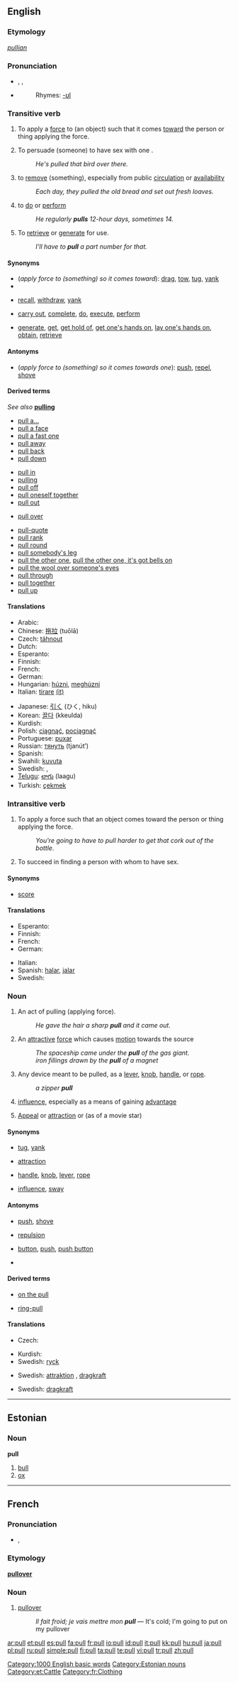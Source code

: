 {{wikipedia|dab=pull}}
==English==

===Etymology===
{{OE.}} ''[[pullian]]''

===Pronunciation===
*{{AHD|po͝ol}}, {{IPA|/pʊl/}}, {{SAMPA|/pUl/}}
*{{audio|en-us-pull.ogg|Audio (US)}}
*:Rhymes: [[Rhymes:English:-ʊl|-ʊl]]

===Transitive verb===
{{rfc-trverb|Transitive verb}}
{{en-verb}}

# To apply a [[force]] to (an object) such that it comes [[toward]] the person or thing applying the force.
# {{context|slang}} To persuade (someone) to have sex with one<!-- or to be 'on the pull' (willing to have sex)-->.
#:''He's pulled that bird over there.''
# to [[remove]] (something), especially from public [[circulation]] or [[availability]]
#:''Each day, they pulled the old bread and set out fresh loaves.''
# {{context|informal}} to [[do]] or [[perform]]
#:''He regularly '''pulls''' 12-hour days, sometimes 14.''
# To [[retrieve]] or [[generate]] for use.
#:''I'll have to '''pull''' a part number for that.''

====Synonyms====
*(''apply force to (something) so it comes toward''): [[drag]], [[tow]], [[tug]], [[yank]]
*{{i-c|slang: persuade to have sex with one}}
*{{i-c|remove from circulation}} [[recall]], [[withdraw]], [[yank]]
*{{i-c|to do|to perform}} [[carry out]], [[complete]], [[do]], [[execute]], [[perform]]
*{{i-c|retrieve or generate for use}} [[generate]], [[get]], [[get hold of]], [[get one's hands on]], [[lay one's hands on]], [[obtain]], [[retrieve]]

====Antonyms====
*(''apply force to (something) so it comes towards one''): [[push]], [[repel]], [[shove]]

====Derived terms====
''See also'' '''[[pulling]]'''<!--as "pulling power"-->
{{rel-top|Terms derived from the verb ''to pull''}}
*[[pull a|pull a...]]
*[[pull a face]]
*[[pull a fast one]]
*[[pull away]]
*[[pull back]]
*[[pull down]]
<!--"pulley" is not derived from "pull"-->
*[[pull in]]
*[[pulling]]
*[[pull off]]
*[[pull oneself together]]
*[[pull out]]
{{rel-mid}}
*[[pull over]]
<!--"pullover" is derived from "pull over"-->
*[[pull-quote]]
*[[pull rank]]
*[[pull round]]
*[[pull somebody's leg]]
*[[pull the other one]], [[pull the other one, it's got bells on]]
*[[pull the wool over someone's eyes]]
*[[pull through]]
*[[pull together]]
*[[pull up]]
<!--"pull-up" is derived from "pull up"-->
{{rel-bottom}}

====Translations====
{{trans-top|apply force to (something) so it comes towards one}}
* Arabic: {{Arab|[[جر]]}} {{IPAchar|(járra)}}
* Chinese: [[拖拉]] (tuōlā)
* Czech: [[táhnout]]
* Dutch: {{t+|nl|trekken}}
* Esperanto: {{t-|eo|tiri|xs=Esperanto}}
* Finnish: {{t+|fi|vetää}}
* French: {{t+|fr|tirer}}
* German: {{t+|de|ziehen}}
* Hungarian: [[húzni]], [[meghúzni]]
* Italian: [[tirare]] [[:it:tirare|(it)]]
{{trans-mid}}
* Japanese: [[引く]] (ひく, hiku)
* Korean: [[끌다]] (kkeulda)
* Kurdish: {{KUchar|[[ڕاکێشه‌]]}}
* Polish: [[ciągnąć]], [[pociągnąć]]
* Portuguese: [[puxar]]
* Russian: [[тянуть]] (tjanút’)
* Spanish: {{t+|es|tirar}}
* Swahili: [[kuvuta]]
* Swedish: {{t+|sv|dra}}, {{t+|sv|draga}}
* [[Telugu]]: [[లాగు]] (laagu)
* Turkish: [[çekmek]]
{{trans-bottom}}

{{trans-top|slang: persuade (a person) to have sex with one}}
{{trans-mid}}
{{trans-bottom}}

{{trans-top|remove (something) from circulation}}
{{trans-mid}}
{{trans-bottom}}

{{trans-top|do, perform}}
{{trans-mid}}
{{trans-bottom}}

{{trans-top|retrieve or generate for use}}
{{trans-mid}}
{{trans-bottom}}

===Intransitive verb===
{{en-verb}}

# To apply a force such that an object comes toward the person or thing applying the force.
#:''You're going to have to pull harder to get that cork out of the bottle.''
# {{context|slang}} To succeed in finding a person with whom to have sex.

====Synonyms====
*{{i-c|slang: succeed in finding a person with whom to have sex}} [[score]]

====Translations====
{{trans-top|apply force such that an object comes toward the person or thing applying the force}}
* Esperanto: {{t-|eo|tiri|xs=Esperanto}}
* Finnish: {{t+|fi|vetää}}
* French: {{t+|fr|tirer}}
* German: {{t+|de|ziehen}}
{{trans-mid}}
* Italian: {{t+|it|tirare}}
* Spanish: [[halar]], [[jalar]]
* Swedish: {{t+|sv|dra}}
{{trans-bottom}}

{{trans-top|succeed in finding a person with whom to have sex}}
{{trans-mid}}
{{trans-bottom}}

===Noun===
{{en-noun}}

# An act of pulling (applying force).
#:''He gave the hair a sharp '''pull''' and it came out.''
# An [[attractive]] [[force]] which causes [[motion]] towards the source
#:''The spaceship came under the '''pull''' of the gas giant.''
#:''iron fillings drawn by the '''pull''' of a magnet''
# Any device meant to be pulled, as a [[lever]], [[knob]], [[handle]], or [[rope]].
#:''a zipper '''pull'''''
# {{slang}} [[influence]], especially as a means of gaining [[advantage]]
# [[appeal|Appeal]] or [[attraction]] or (as of a movie star)

====Synonyms====
*{{i-c|act of pulling}} [[tug]], [[yank]]
*{{i-c|attractive force}} [[attraction]]
*{{i-c|device meant to be pulled}} [[handle]], [[knob]], [[lever]], [[rope]]
*{{i-c|influence}} [[influence]], [[sway]]

====Antonyms====
*{{i-c|act of pulling}} [[push]], [[shove]]
*{{i-c|attractive force}} [[repulsion]]
*{{i-c|device meant to be pulled}} [[button]], [[push]], [[push button]]
*{{i-c|influence}}

====Derived terms====
{{rel-top|Terms derived from the noun ''pull''}}
*[[on the pull]]
{{rel-mid}}
*[[ring-pull]]
{{rel-bottom}}

====Translations====
{{trans-top|act of pulling}}
* Czech: {{t|cs|tah|m}}
{{trans-mid}}
* Kurdish: {{KUchar|[[ڕاکێشان]]}}
* Swedish: [[ryck]] {{n}}
{{trans-bottom}}

{{trans-top|attractive force}}
{{trans-mid}}
* Swedish: [[attraktion]] {{c}}, [[dragkraft]] {{c}}
{{trans-bottom}}

{{trans-top|device meant to be pulled}}
{{trans-mid}}
{{trans-bottom}}

{{trans-top|influence}}
{{trans-mid}}
{{trans-bottom}}

{{trans-top|appeal}}
{{trans-mid}}
* Swedish: [[dragkraft]] {{c}}
{{trans-bottom}}

[[Category:1000 English basic words]]

----

==Estonian==

===Noun===
'''pull'''

# [[bull]]
# [[ox]]

[[Category:Estonian nouns]]
[[Category:et:Cattle]]

----

==French==

===Pronunciation===
*{{IPA|/pyl/}}, {{SAMPA|/pyl/}}

===Etymology===
{{E.}} '''[[pullover]]'''

===Noun===
{{en-noun|m}}

# [[pullover]]<!--"sweatshirt" is not the same garment-->
#: ''Il fait froid; je vais mettre mon '''pull''''' &mdash; It's cold; I'm going to put on my pullover

[[Category:fr:Clothing]]

[[ar:pull]]
[[et:pull]]
[[es:pull]]
[[fa:pull]]
[[fr:pull]]
[[io:pull]]
[[id:pull]]
[[it:pull]]
[[kk:pull]]
[[hu:pull]]
[[ja:pull]]
[[pl:pull]]
[[ru:pull]]
[[simple:pull]]
[[fi:pull]]
[[ta:pull]]
[[te:pull]]
[[vi:pull]]
[[tr:pull]]
[[zh:pull]]